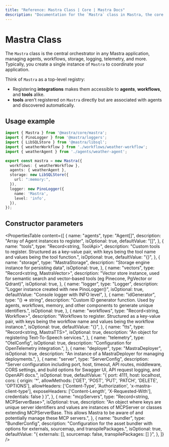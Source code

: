 ```yaml
---
title: "Reference: Mastra Class | Core | Mastra Docs"
description: "Documentation for the `Mastra` class in Mastra, the core entry point for managing agents, workflows, MCP servers, and server endpoints."
---
```


# Mastra Class

The `Mastra` class is the central orchestrator in any Mastra application, managing agents, workflows, storage, logging, telemetry, and more. Typically, you create a single instance of `Mastra` to coordinate your application.

Think of `Mastra` as a top-level registry:

- Registering **integrations** makes them accessible to **agents**, **workflows**, and **tools** alike.
- **tools** aren’t registered on `Mastra` directly but are associated with agents and discovered automatically.


## Usage example

```typescript filename="src/mastra/index.ts"
import { Mastra } from '@mastra/core/mastra';
import { PinoLogger } from '@mastra/loggers';
import { LibSQLStore } from '@mastra/libsql';
import { weatherWorkflow } from './workflows/weather-workflow';
import { weatherAgent } from './agents/weather-agent';

export const mastra = new Mastra({
  workflows: { weatherWorkflow },
  agents: { weatherAgent },
  storage: new LibSQLStore({
    url: ":memory:",
  }),
  logger: new PinoLogger({
    name: 'Mastra',
    level: 'info',
  }),
});
```

## Constructor parameters

<PropertiesTable
  content={[
    {
      name: "agents",
      type: "Agent[]",
      description: "Array of Agent instances to register",
      isOptional: true,
      defaultValue: "[]",
    },
    {
      name: "tools",
      type: "Record<string, ToolApi>",
      description:
        "Custom tools to register. Structured as a key-value pair, with keys being the tool name and values being the tool function.",
      isOptional: true,
      defaultValue: "{}",
    },
    {
      name: "storage",
      type: "MastraStorage",
      description: "Storage engine instance for persisting data",
      isOptional: true,
    },
    {
      name: "vectors",
      type: "Record<string, MastraVector>",
      description:
        "Vector store instance, used for semantic search and vector-based tools (eg Pinecone, PgVector or Qdrant)",
      isOptional: true,
    },
    {
      name: "logger",
      type: "Logger",
      description: "Logger instance created with new PinoLogger()",
      isOptional: true,
      defaultValue: "Console logger with INFO level",
    },
    {
      name: "idGenerator",
      type: "() => string",
      description: "Custom ID generator function. Used by agents, workflows, memory, and other components to generate unique identifiers.",
      isOptional: true,
    },
    {
      name: "workflows",
      type: "Record<string, Workflow>",
      description:
        "Workflows to register. Structured as a key-value pair, with keys being the workflow name and values being the workflow instance.",
      isOptional: true,
      defaultValue: "{}",
    },
    {
      name: "tts",
      type: "Record<string, MastraTTS>",
      isOptional: true,
      description: "An object for registering Text-To-Speech services.",
    },
    {
      name: "telemetry",
      type: "OtelConfig",
      isOptional: true,
      description: "Configuration for OpenTelemetry integration.",
    },
    {
      name: "deployer",
      type: "MastraDeployer",
      isOptional: true,
      description: "An instance of a MastraDeployer for managing deployments.",
    },
    {
      name: "server",
      type: "ServerConfig",
      description:
        "Server configuration including port, host, timeout, API routes, middleware, CORS settings, and build options for Swagger UI, API request logging, and OpenAPI docs.",
      isOptional: true,
      defaultValue:
        "{ port: 4111, host: localhost,  cors: { origin: '*', allowMethods: ['GET', 'POST', 'PUT', 'PATCH', 'DELETE', 'OPTIONS'], allowHeaders: ['Content-Type', 'Authorization', 'x-mastra-client-type'], exposeHeaders: ['Content-Length', 'X-Requested-With'], credentials: false } }",
    },
    {
      name: "mcpServers",
      type: "Record<string, MCPServerBase>",
      isOptional: true,
      description:
        "An object where keys are unique server identifiers and values are instances of MCPServer or classes extending MCPServerBase. This allows Mastra to be aware of and potentially manage these MCP servers.",
    },
    {
      name: "bundler",
      type: "BundlerConfig",
      description: "Configuration for the asset bundler with options for externals, sourcemap, and transpilePackages.",
      isOptional: true,
      defaultValue: "{ externals: [], sourcemap: false, transpilePackages: [] }",
    },
  ]}
/>



